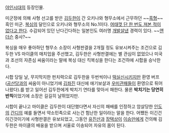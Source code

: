 [[야인시대]]의 등장인물.

미군정에 의해 사형 선고를 받은 [[김두한]]이 간 오키나와 형무소에서 근무하던 ~~[[흑형]]~~ 흑인 미군. [[권투|복싱]]의 달인으로 오키나와 형무소의 No.1이다. [[한 번도 없었다|여태껏 단 한 번도 져본 적이 없다고 한다]]. 수감되어 있던 난다긴다하는 일본인도 여러명 [[개발살]]낸 경력이 있다. ~~[[앤더슨]] 중사?~~

복싱을 매우 좋아하던 형무소 소장이 사형판결을 2개월 정도 유보시켜주는 조건으로 김두한 VS 마이클의 매치업을 주선했고, 김두한은 사형판결에는 별 관심이 없었으나 미국과 조선의 자존심 싸움이라는 말에 복싱 대신 킥복싱을 한다는 조건하에 시합을 승낙한다. 

시합 당일 날, 무지막지한 펀치력으로 김두한을 두번씩이나 [[떡실신]]시키지만 환영 버프([[공산당]]과의 싸움이 아니었기에 [[김좌진]] 대신에 애기보살과 [[우미관]]패들이 환영으로 튀어나왔다).를 받고 일어선 김두한에게 박치기 연타를 맞아서 패한다. 물론 '''박치기는 당연히 반칙'''이었기에 소장은 길길히 날뛰었지만. 

시합이 끝나고 마이클은 김두한이 대단했다면서 자신의 패배를 인정하고 암살당한 [[인도]]의 [[간디]]의 예를 들면서 약소민족으로 사는건 험난한 일이라는 말을 한다. 어쨌든 이긴건 이긴것이기에 사형판결은 유보되었고, 그동안 [[유진산]]과 [[장택상]]이 [[이승만]]에게 건의해 김두한은 마이클의 배웅을 받으며 서울로 이송되어 자유의 몸이 된다.
